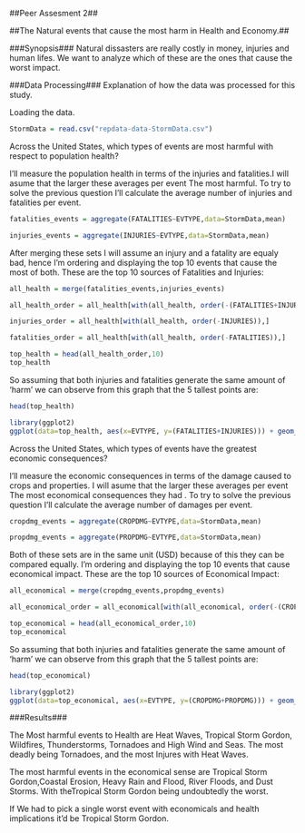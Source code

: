 
##Peer Assesment 2##

##The Natural events that cause the most harm in Health and Economy.##

###Synopsis###
Natural dissasters are really costly in money, injuries and human lifes. We want to analyze which of these are the ones that cause the worst impact.

###Data Processing###
Explanation of how the data was processed for this study.

Loading the data.

```r
StormData = read.csv("repdata-data-StormData.csv")
```

Across the United States, which types of events are most harmful with respect to population health?

I'll measure the population health in terms of the injuries and fatalities.I will asume that the larger these averages per event The most harmful.
To try to solve the previous question I'll calculate the average number of injuries and fatalities per event.

```r
fatalities_events = aggregate(FATALITIES~EVTYPE,data=StormData,mean)

injuries_events = aggregate(INJURIES~EVTYPE,data=StormData,mean)
```

After merging these sets I will assume an injury and a fatality are equaly bad, hence I'm ordering and displaying the top 10 events that cause the most of both.
These are the top 10 sources of Fatalities and Injuries:

```r
all_health = merge(fatalities_events,injuries_events)

all_health_order = all_health[with(all_health, order(-(FATALITIES+INJURIES))),]

injuries_order = all_health[with(all_health, order(-INJURIES)),]

fatalities_order = all_health[with(all_health, order(-FATALITIES)),]

top_health = head(all_health_order,10)
top_health
```

So assuming that both injuries and fatalities generate the same amount of 'harm' we can observe from this graph that the 5 tallest points are:
```r
head(top_health)
````
```r
library(ggplot2)
ggplot(data=top_health, aes(x=EVTYPE, y=(FATALITIES+INJURIES))) + geom_bar(stat="identity")
```

Across the United States, which types of events have the greatest economic consequences?

I'll measure the economic consequences in terms of the damage caused to  crops and properties.
I will asume that the larger these averages per event The most economical consequences they had
.
To try to solve the previous question I'll calculate the average number of damages per event.

```r
cropdmg_events = aggregate(CROPDMG~EVTYPE,data=StormData,mean)

propdmg_events = aggregate(PROPDMG~EVTYPE,data=StormData,mean)
```

Both of these sets are in the same unit (USD) because of this they can be compared equally.
I'm ordering and displaying the top 10 events that cause economical impact.
These are the top 10 sources of Economical Impact:

```r
all_economical = merge(cropdmg_events,propdmg_events)

all_economical_order = all_economical[with(all_economical, order(-(CROPDMG+PROPDMG))),]

top_economical = head(all_economical_order,10)
top_economical
```

So assuming that both injuries and fatalities generate the same amount of 'harm' we can observe from this graph that the 5 tallest points are:
```r
head(top_economical)
````
```r
library(ggplot2)
ggplot(data=top_economical, aes(x=EVTYPE, y=(CROPDMG+PROPDMG))) + geom_bar(stat="identity")
```

###Results###

The Most harmful events to Health are Heat Waves, Tropical Storm Gordon, Wildfires, Thunderstorms, Tornadoes and High Wind and Seas.
The most deadly being Tornadoes, and the most Injures with Heat Waves.

The most harmful events in the economical sense are Tropical Storm Gordon,Coastal Erosion, Heavy Rain and Flood,  River Floods, and Dust Storms.
With theTropical Storm Gordon being undoubtedly the worst.

If We had to pick a single worst event with economicals and health implications it'd be Tropical Storm Gordon.

